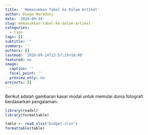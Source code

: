 ```yaml
---
title: ' Memasukkan Tabel ke Dalam Artikel'
author: Diego Maradoni
date: '2020-09-24'
slug: memasukkan-tabel-ke-dalam-artikel
categories:
  - tips
tags: []
subtitle: ''
summary: ''
authors: []
lastmod: '2020-09-24T13:57:29+10:00'
featured: no
image:
  caption: ''
  focal_point: ''
  preview_only: no
projects: []
---
```

Berikut adalah gambaran kasar modal untuk memulai dunia fotografi berdasarkan pengalaman:
```r
library(readxl)
library(formattable)
```

```r
table <- read_xlsx("budget.xlsx")
formattable(table)
```
